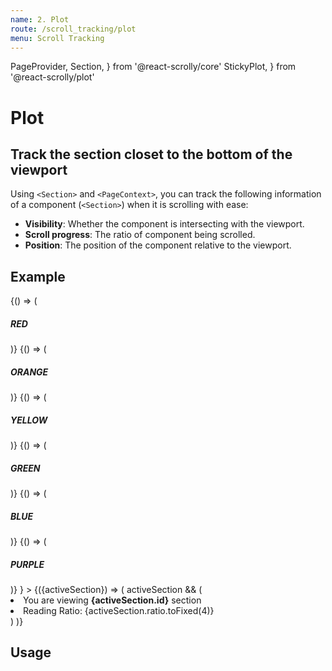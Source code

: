 ```yaml
---
name: 2. Plot
route: /scroll_tracking/plot
menu: Scroll Tracking
---
```


  PageProvider,
  Section,
} from '@react-scrolly/core'
  StickyPlot,
} from '@react-scrolly/plot'




# Plot
## Track the section closet to the bottom of the viewport

Using `<Section>` and `<PageContext>`, you can track the following information of a component (`<Section>`) when it is scrolling with ease:

- **Visibility**: Whether the component is intersecting with the viewport.
- **Scroll progress**: The ratio of component being scrolled.
- **Position**: The position of the component relative to the viewport.

## Example
<DemoWrapper>
  <PageProvider>
    <StickyPlot
        renderOverlay={
          <>
            <BorderedDemoSection trackingId="RED" color={defaultColors.red} height="100vh">
              {() => (
                <h5>
                  RED
                </h5>
              )}
            </BorderedDemoSection>
            <BorderedDemoSection trackingId="ORANGE" color={defaultColors.orange} height="50vh">
              {() => (
                <h5>
                  ORANGE
                </h5>
              )}
            </BorderedDemoSection>
            <BorderedDemoSection trackingId="YELLOW" color={defaultColors.yellow} height="50vh">
              {() => (
                <h5>
                  YELLOW
                </h5>
              )}
            </BorderedDemoSection>
            <BorderedDemoSection trackingId="GREEN" color={defaultColors.green} height="50vh">
              {() => (
                <h5>
                  GREEN
                </h5>
              )}
            </BorderedDemoSection>
            <BorderedDemoSection trackingId="BLUE" color={defaultColors.blue} height="50vh">
              {() => (
                <h5>
                  BLUE
                </h5>
              )}
            </BorderedDemoSection>
            <BorderedDemoSection trackingId="PURPLE" color={defaultColors.purple} height="60vh">
              {() => (
                <h5>
                  PURPLE
                </h5>
              )}
            </BorderedDemoSection>
          </>
        }
      >
        {({activeSection}) => (
          activeSection && (
            <CenterBox boldColor={defaultColors[activeSection.id.toLowerCase()]}>
              <li>You are viewing <b>{activeSection.id}</b> section</li>
              <li>Reading Ratio: {activeSection.ratio.toFixed(4)}</li>
            </CenterBox>
          )
        )}
      </StickyPlot>
  </PageProvider>
</DemoWrapper>

## Usage
